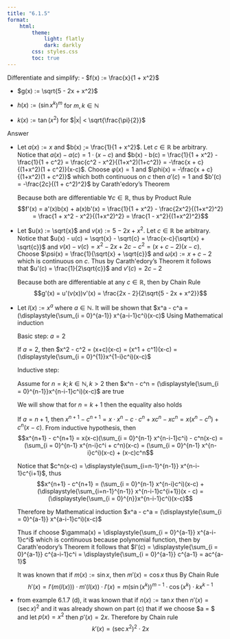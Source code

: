 ```yaml
---
title: "6.1.5"
format:
    html:
        theme:
            light: flatly
            dark: darkly
        css: styles.css
        toc: true
---
```


Differentiate and simplify:
- $f(x) := \frac{x}{1 + x^2}$

- $g(x) := \sqrt{5 - 2x + x^2}$

- $h(x) := (\sin x^k)^m$ for $m,k \in \mathbb{N}$

- $k(x) := \tan(x^2)$ for $|x| < \sqrt{\frac{\pi}{2}}$

Answer

- Let $a(x) := x$ and $b(x) ;= \frac{1}{1 + x^2}$. Let $c \in \mathbb{R}$ be arbitrary. Notice that $a(x) - a(c) = 1 \cdot(x-c)$ and $b(x) - b(c) = \frac{1}{1 + x^2} - \frac{1}{1 + c^2} = \frac{c^2 - x^2}{(1+x^2)(1+c^2)} = -\frac{x + c}{(1+x^2)(1 + c^2)}(x-c)$. Choose $\varphi(x) = 1$ and $\phi(x) = -\frac{x + c}{(1+x^2)(1 + c^2)}$ which both continuous on $c$ then $a'(c) = 1$ and $b'(c) = -\frac{2c}{(1 + c^2)^2}$ by Carath\'edory's Theorem

    Because both are differentiable $\forall c \in \mathbb{R}$, thus by Product Rule $$f'(x) = a'(x)b(x) + a(x)b'(x) = \frac{1}{1 + x^2} - \frac{2x^2}{(1+x^2)^2} = \frac{1 + x^2 - x^2}{(1+x^2)^2} = \frac{1 - x^2}{(1+x^2)^2}$$

- Let $u(x) := \sqrt{x}$ and $v(x) := 5 - 2x + x^2$. Let $c \in \mathbb{R}$  be arbitrary. Notice that $u(x) - u(c) = \sqrt{x} - \sqrt{c} = \frac{x-c}{\sqrt{x} + \sqrt{c}}$ and $v(x) - v(c) = x^2 - 2x + 2c - c^2 = (x + c - 2)(x - c)$. Choose $\psi(x) = \frac{1}{\sqrt{x} + \sqrt{c}}$ and $\omega(x) := x + c - 2$ which is continuous on $c$. Thus by Carath\'edory's Theorem it follows that $u'(c) = \frac{1}{2\sqrt{c}}$ and $v'(c) = 2c - 2$

    Because both are differentiable at any $c \in \mathbb{R}$, then by Chain Rule $$g'(x) = u'(v(x))v'(x) = \frac{2x - 2}{2\sqrt{5 - 2x + x^2}}$$

- Let $l(x) := x^a$ where $a \in \mathbb{N}$. It will be shown that $x^a - c^a = (\displaystyle{\sum_{i = 0}^{a-1}} x^{a-i-1}c^i)(x-c)$ Using Mathematical induction

    Basic step: $a = 2$

    If $a = 2$, then $x^2 - c^2 = (x+c)(x-c) = (x^1 + c^1)(x-c) = (\displaystyle{\sum_{i = 0}^{1}}x^{1-i}c^i)(x-c)$

    Inductive step:

    Assume for $n = k; k \in \mathbb{N}, k >2$ then $x^n - c^n = (\displaystyle{\sum_{i = 0}^{n-1}}x^{n-i-1}c^i)(x-c)$ are true

    We will show that for $n = k+1$ then the equality also holds

    If $a = n+1$, then $x^{n+1} - c^{n+1} = x \cdot x^n - c \cdot c^n + xc^n - xc^n = x(x^n-c^n) + c^n(x - c)$. From inductive hypothesis, then $$x^{n+1} - c^{n+1} = x(x-c)(\sum_{i = 0}^{n-1} x^{n-i-1}c^i) - c^n(x-c) = (\sum_{i = 0}^{n-1} x^{n-i}c^i + c^n)(x-c) = (\sum_{i = 0}^{n-1} x^{n-i}c^i)(x-c) + (x-c)c^n$$

    Notice that $c^n(x-c) =  \displaystyle{\sum_{i=n-1}^{n-1}} x^{n-i-1}c^{i+1}$, thus $$x^{n+1} - c^{n+1} = (\sum_{i = 0}^{n-1} x^{n-i}c^i)(x-c) + (\displaystyle{\sum_{i=n-1}^{n-1}} x^{n-i-1}c^{i+1})(x - c) =  (\displaystyle{\sum_{i = 0}^{n}}x^{n-i-1}c^i)(x-c)$$

    Therefore by Mathematical induction $x^a - c^a = (\displaystyle{\sum_{i = 0}^{a-1}} x^{a-i-1}c^i)(x-c)$

    Thus if choose $\gamma(x) = \displaystyle{\sum_{i = 0}^{a-1}} x^{a-i-1}c^i$ which is continuous because polynomial function, then by Carath\'eodory's Theorem it follows that $l'(c) = \displaystyle{\sum_{i = 0}^{a-1}} c^{a-i-1}c^i = \displaystyle{\sum_{i = 0}^{a-1}} c^{a-1} = ac^{a-1}$

    It was known that if $m(x) := \sin x$, then $m'(x) = \cos x$ thus By Chain Rule
    $$h'(x) = l'(m(l(x))) \cdot m'(l(x)) \cdot l'(x) = m(\sin(x^k))^{m-1} \cdot \cos (x^k) \cdot kx^{k-1}$$

- from example 6.1.7 (d), it was known that if $n(x) := \tan x$ then $n'(x) = (\sec x)^2$ and it was already shown on part (c) that if we choose $a = $ and let $p(x) = x^2$ then $p'(x) = 2x$. Therefore by Chain rule $$k'(x) = (\sec x^2)^2 \cdot 2x$$